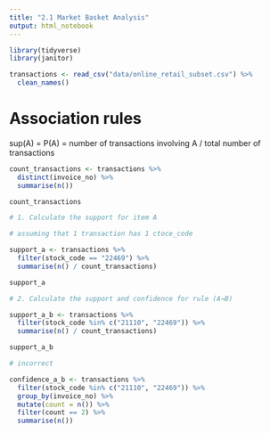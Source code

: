 ```yaml
---
title: "2.1 Market Basket Analysis"
output: html_notebook
---
```


```r
library(tidyverse)
library(janitor)

transactions <- read_csv("data/online_retail_subset.csv") %>% 
  clean_names()
```

# Association rules

sup(A) = P(A) = number of transactions involving A / total number of transactions

```r
count_transactions <- transactions %>% 
  distinct(invoice_no) %>% 
  summarise(n())

count_transactions

# 1. Calculate the support for item A

# assuming that 1 transaction has 1 ctoce_code

support_a <- transactions %>% 
  filter(stock_code == "22469") %>% 
  summarise(n() / count_transactions)

support_a

# 2. Calculate the support and confidence for rule (A→B)

support_a_b <- transactions %>% 
  filter(stock_code %in% c("21110", "22469")) %>% 
  summarise(n() / count_transactions)

support_a_b

# incorrect

confidence_a_b <- transactions %>% 
  filter(stock_code %in% c("21110", "22469")) %>% 
  group_by(invoice_no) %>% 
  mutate(count = n()) %>% 
  filter(count == 2) %>% 
  summarise(n())




```



